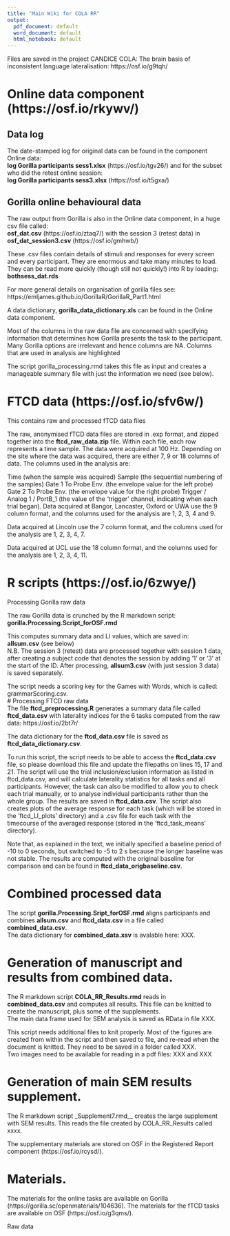 ```yaml
---
title: "Main Wiki for COLA RR"
output:
  pdf_document: default
  word_document: default
  html_notebook: default
---
```

Files are saved in the project CANDICE COLA: The brain basis of inconsistent language lateralisation:
https://osf.io/g9tqh/

# Online data component (https://osf.io/rkywv/)  
## Data log  

The date-stamped log for original data can be found in the component Online data:  
__log Gorilla participants sess1.xlsx__  (https://osf.io/tgv26/)
and for the subset who did the retest online session:  
__log Gorilla participants sess3.xlsx__  (https://osf.io/t5gxa/)

## Gorilla online behavioural data  
The raw output from Gorilla is also in the Online data component, in a huge csv file called:  
__osf_dat.csv__  (https://osf.io/ztaq7/)
with the session 3 (retest data) in  
__osf_dat_session3.csv__  (https://osf.io/gmhwb/)
  
  
These .csv files contain details of stimuli and responses for every screen and every participant. They are enormous and take many minutes to load. They can be read more quickly (though still not quickly!) into R by loading:  
__bothsess_dat.rds__  

For more general details on organisation of gorilla files see: https://emljames.github.io/GorillaR/GorillaR_Part1.html  

A data dictionary, __gorilla_data_dictionary.xls__ can be found in the Online data component.  

Most of the columns in the raw data file are concerned with specifying information that determines how Gorilla presents the task to the participant.  
Many Gorilla options are irrelevant and hence columns are NA. 
Columns that are used in analysis are highlighted  

The script gorilla_processing.rmd takes this file as input and creates a manageable summary file with just the information we need (see below).


# FTCD data  (https://osf.io/sfv6w/)

This contains raw and processed fTCD data files

The raw, anonymised fTCD data files are stored in .exp format, and zipped together into the __ftcd_raw_data.zip__ file. Within each file, each row represents a time sample. The data were acquired at 100 Hz. Depending on the site where the data was acquired, there are either 7, 9 or 18 columns of data. The columns used in the analysis are:

Time (when the sample was acquired)
Sample (the sequential numbering of the samples)
Gate 1 To Probe Env. (the envelope value for the left probe)
Gate 2 To Probe Env. (the envelope value for the right probe)
Trigger / Analog 1 / PortB_1 (the value of the 'trigger' channel, indicating when each trial began).
Data acquired at Bangor, Lancaster, Oxford or UWA use the 9 column format, and the columns used for the analysis are 1, 2, 3, 4 and 9.

Data acquired at Lincoln use the 7 column format, and the columns used for the analysis are 1, 2, 3, 4, 7.

Data acquired at UCL use the 18 column format, and the columns used for the analysis are 1, 2, 3, 4, 11.


# R scripts  (https://osf.io/6zwye/)

Processing Gorilla raw data  

The raw Gorilla data is crunched by the R markdown script:  
__gorilla.Processing.Script_forOSF.rmd__  

This computes summary data and LI values, which are saved in:  
__allsum.csv__  (see below)  
N.B. The session 3 (retest) data are processed together with session 1 data, after creating a subject code that denotes the session by adding '1' or '3' at the start of the ID.  After processing, __allsum3.csv__ (with just session 3 data) is saved separately.  

The script needs a scoring key for the Games with Words, which is called: grammarScoring.csv.  
# Processing FTCD raw data  
The file __ftcd_preprocessing.R__ generates a summary data file called __ftcd_data.csv__ with laterality indices for the 6 tasks computed from the raw data: 
https://osf.io/2bt7r/  

The data dictionary for the __ftcd_data.csv__ file is saved as __ftcd_data_dictionary.csv__.

To run this script, the script needs to be able to access the __ftcd_data.csv__ file, so please download this file and update the filepaths on lines 15, 17 and 21. The script will use the trial inclusion/exclusion information as listed in ftcd_data.csv, and will calculate laterality statistics for all tasks and all participants. However, the task can also be modified to allow you to check each trial manually, or to analyse individual participants rather than the whole group. The results are saved in __ftcd_data.csv__. The script also creates plots of the average response for each task (which will be stored in the 'ftcd_LI_plots' directory) and a .csv file for each task with the timecourse of the averaged response (stored in the 'ftcd_task_means' directory).

Note that, as explained in the text, we initially specified a baseline period of -10 to 0 seconds, but switched to -5 to 2 s because the longer baseline was not stable. The results are computed with the original baseline for comparison and can be found in __ftcd_data_origbaseline.csv__.  

# Combined processed data  
The script __gorilla.Processing.Sript_forOSF.rmd__  aligns participants and combines __allsum.csv__ and __ftcd_data.csv__ in a file called __combined_data.csv__.  
The data dictionary for __combined_data.xsv__ is avalable here: XXX.  

# Generation of manuscript and results from combined data.  

The R markdown script __COLA_RR_Results.rmd__ reads in __combined_data.csv__ and computes all results.  This file can be knitted to create the manuscript, plus some of the supplements.  
The main data frame used for SEM analysis is saved as RData in file XXX.

This script needs additional files to knit properly.
Most of the figures are created from within the script and then saved to file, and re-read when the document is knitted.  They need to be saved in a folder called XXX.  
Two images need to be available for reading in a pdf files:
XXX and XXX




# Generation of main SEM results supplement.  
The R markdown script _Supplement7.rmd__ creates the large supplement with SEM results. This reads the file created by COLA_RR_Results called xxxx. 

The supplementary materials are stored on OSF in the Registered Report component (https://osf.io/rcysd/).

# Materials.  

The materials for the online tasks are available on Gorilla (https://gorilla.sc/openmaterials/104636).
The materials for the fTCD tasks are available on OSF (https://osf.io/g3qms/).















Raw data 

